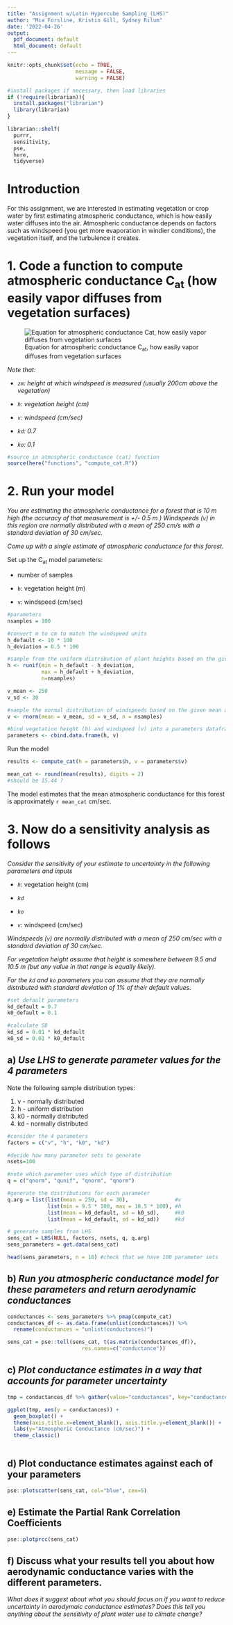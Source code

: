 ```yaml
---
title: "Assignment w/Latin Hypercube Sampling (LHS)"
author: "Mia Forsline, Kristin Gill, Sydney Rilum"
date: '2022-04-26'
output:
  pdf_document: default
  html_document: default
---
```


```r
knitr::opts_chunk$set(echo = TRUE,
                      message = FALSE, 
                      warning = FALSE)

#install packages if necessary, then load libraries
if (!require(librarian)){
  install.packages("librarian")
  library(librarian)
}

librarian::shelf(
  purrr,
  sensitivity,
  pse,
  here,
  tidyverse)
```

# Introduction

For this assignment, we are interested in estimating vegetation or crop water by first estimating atmospheric conductance, which is how easily water diffuses into the air. Atmospheric conductance depends on factors such as windspeed (you get more evaporation in windier conditions), the vegetation itself, and the turbulence it creates.

# 1. Code a function to compute atmospheric conductance C~at~ (how easily vapor diffuses from vegetation surfaces)

![Equation for atmospheric conductance C~at~, how easily vapor diffuses from vegetation surfaces](images/hw4_equation.png)

*Note that:*

-   *`zm`: height at which windspeed is measured (usually 200cm above the vegetation)*

-   *`h`: vegetation height (cm)*

-   *`v`: windspeed (cm/sec)*

-   *`kd`: 0.7*

-   *`ko`: 0.1*

```r
#source in atmospheric conductance (cat) function 
source(here("functions", "compute_cat.R"))
```

# 2. Run your model

*You are estimating the atmospheric conductance for a forest that is 10 m high (the accuracy of that measurement is +/- 0.5 m ) Windspeeds (`v`) in this region are normally distributed with a mean of 250 cm/s with a standard deviation of 30 cm/sec.*

*Come up with a single estimate of atmospheric conductance for this forest.*

Set up the C~at~ model parameters:

-   number of samples

-   `h`: vegetation height (m)

-   `v`: windspeed (cm/sec)

```r
#parameters
nsamples = 100

#convert m to cm to match the windspeed units 
h_default <- 10 * 100 
h_deviation = 0.5 * 100

#sample from the uniform distribution of plant heights based on the given forest height accuracy of +/- 0.5m 
h <- runif(min = h_default - h_deviation, 
           max = h_default + h_deviation,
           n=nsamples)

v_mean <- 250
v_sd <- 30

#sample the normal distribution of windspeeds based on the given mean and SD values 
v <- rnorm(mean = v_mean, sd = v_sd, n = nsamples)

#bind vegetation height (h) and windspeed (v) into a parameters dataframe 
parameters <- cbind.data.frame(h, v)
```

Run the model

```r
results <- compute_cat(h = parameters$h, v = parameters$v)

mean_cat <- round(mean(results), digits = 2)
#should be 15.44 ?
```

The model estimates that the mean atmospheric conductance for this forest is approximately `r mean_cat` cm/sec.

# 3. Now do a sensitivity analysis as follows

*Consider the sensitivity of your estimate to uncertainty in the following parameters and inputs*

-   *`h`*: vegetation height (cm)

-   *`kd`*

-   *`ko`*

-   *`v`*: windspeed (cm/sec)

*Windspeeds (`v`) are normally distributed with a mean of 250 cm/sec with a standard deviation of 30 cm/sec.*

*For vegetation height assume that height is somewhere between 9.5 and 10.5 m (but any value in that range is equally likely).*

*For the `kd` and `ko` parameters you can assume that they are normally distributed with standard deviation of 1% of their default values.*

```r
#set default parameters 
kd_default = 0.7
k0_default = 0.1 

#calculate SD 
kd_sd = 0.01 * kd_default
k0_sd = 0.01 * k0_default
```

## a) *Use LHS to generate parameter values for the 4 parameters*

Note the following sample distribution types:

1.  v - normally distributed
2.  h - uniform distribution
3.  k0 - normally distributed
4.  kd - normally distributed

```r
#consider the 4 parameters
factors = c("v", "h", "k0", "kd")

#decide how many parameter sets to generate
nsets=100

#note which parameter uses which type of distribution 
q = c("qnorm", "qunif", "qnorm", "qnorm")

#generate the distributions for each parameter 
q.arg = list(list(mean = 250, sd = 30),               #v
             list(min = 9.5 * 100, max = 10.5 * 100), #h
             list(mean = k0_default, sd = k0_sd),     #k0
             list(mean = kd_default, sd = kd_sd))     #kd

# generate samples from LHS
sens_cat = LHS(NULL, factors, nsets, q, q.arg) 
sens_parameters = get.data(sens_cat) 

head(sens_parameters, n = 10) #check that we have 100 parameter sets 
```

## b) *Run you atmospheric conductance model for these parameters and return aerodynamic conductances*

```r
conductances <- sens_parameters %>% pmap(compute_cat)
conductances_df <- as.data.frame(unlist(conductances)) %>% 
  rename(conductances = "unlist(conductances)")

sens_cat = pse::tell(sens_cat, t(as.matrix(conductances_df)),
                        res.names=c("conductance"))
```

## c) *Plot conductance estimates in a way that accounts for parameter uncertainty*

```r
tmp = conductances_df %>% gather(value="conductances", key="conductances")

ggplot(tmp, aes(y = conductances)) + 
  geom_boxplot() +
  theme(axis.title.x=element_blank(), axis.title.y=element_blank()) +
  labs(y="Atmospheric Conductance (cm/sec)") + 
  theme_classic()
  
```

## d) Plot conductance estimates against each of your parameters

```r
pse::plotscatter(sens_cat, col="blue", cex=5)
```

## e) Estimate the Partial Rank Correlation Coefficients

```r
pse::plotprcc(sens_cat)
```

## f) Discuss what your results tell you about how aerodynamic conductance varies with the different parameters.

*What does it suggest about what you should focus on if you want to reduce uncertainty in aerodymaic conductance estimates? Does this tell you anything about the sensitivity of plant water use to climate change?*
